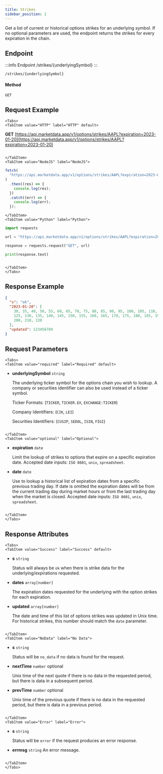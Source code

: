 ```yaml
---
title: Strikes
sidebar_position: 2
---
```


Get a list of current or historical options strikes for an underlying symbol. If no optional parameters are used, the endpoint returns the strikes for every expiration in the chain.


## Endpoint

:::info Endpoint
/strikes/{underlyingSymbol}
:::

    /strikes/{underlyingSymbol}

#### Method

    GET

## Request Example

```mdx-code-block
<Tabs>
<TabItem value="HTTP" label="HTTP" default>

```

**GET** [https://api.marketdata.app/v1/options/strikes/AAPL?expiration=2023-01-20](https://api.marketdata.app/v1/options/strikes/AAPL?expiration=2023-01-20)

```mdx-code-block

</TabItem>
<TabItem value="NodeJS" label="NodeJS">

```

```js title="app.js"
fetch(
  "https://api.marketdata.app/v1/options/strikes/AAPL?expiration=2023-01-20"
)
  .then((res) => {
    console.log(res);
  })
  .catch((err) => {
    console.log(err);
  });
```

```mdx-code-block
</TabItem>
<TabItem value="Python" label="Python">

```

```python title="app.py"
import requests

url = "https://api.marketdata.app/v1/options/strikes/AAPL?expiration=2023-01-20"

response = requests.request("GET", url)

print(response.text)
```

```mdx-code-block

</TabItem>
</Tabs>
```

## Response Example

```json
{
  "s": "ok",
  "2023-01-20": [
    30, 35, 40, 50, 55, 60, 65, 70, 75, 80, 85, 90, 95, 100, 105, 110, 115, 120,
    125, 130, 135, 140, 145, 150, 155, 160, 165, 170, 175, 180, 185, 190, 195,
    200, 210, 220
  ],
  "updated": 123456789
}
```

## Request Parameters

```mdx-code-block
<Tabs>
<TabItem value="required" label="Required" default>

```

- **underlyingSymbol** `string`

  The underlying ticker symbol for the options chain you wish to lookup.
  A company or securities identifier can also be used instead of a ticker symbol.

  Ticker Formats: (`TICKER`, `TICKER.EX`, `EXCHANGE:TICKER`)

  Company Identifiers: (`CIK`, `LEI`)

  Securities Identifiers: (`CUSIP`, `SEDOL`, `ISIN`, `FIGI`)

```mdx-code-block

</TabItem>
<TabItem value="optional" label="Optional">

```

- **expiration** `date`

  Limit the lookup of strikes to options that expire on a specific expiration date. Accepted date inputs: `ISO 8601`, `unix`, `spreadsheet`.

- **date** `date`

  Use to lookup a historical list of
  expiration dates from a specific previous trading day. If date is omitted the expiration dates will be from the current trading day during market hours or from the last trading day when the market is closed. Accepted date
  inputs: `ISO 8601`, `unix`, `spreadsheet`.

```mdx-code-block

</TabItem>
</Tabs>
```

## Response Attributes

```mdx-code-block
<Tabs>
<TabItem value="Success" label="Success" default>

```

- **s** `string`

  Status will always be `ok` when there is strike
  data for the underlying/expirations requested.

- **dates** `array[number]`

  The expiration dates requested for the underlying with the option strikes for each expiration.

- **updated** `array[number]`

  The date and time of this list of options strikes was updated in Unix time. For historical strikes, this number should match the `date` parameter.

```mdx-code-block

</TabItem>
<TabItem value="NoData" label="No Data">

```

- **s** `string`

  Status will be `no_data` if no data is found for the request.

- **nextTime** `number` optional

  Unix time of the next quote if there is no data in the requested period, but there is data in a subsequent period.

- **prevTime** `number` optional

  Unix time of the previous quote if there is no data in the requested period, but there is data in a previous period.

```mdx-code-block

</TabItem>
<TabItem value="Error" label="Error">

```

- **s** `string`

  Status will be `error` if the request produces an error response.

- **errmsg** `string`
  An error message.

```mdx-code-block

</TabItem>
</Tabs>
```
